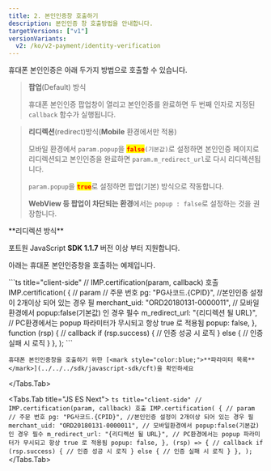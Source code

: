 ```yaml
---
title: 2. 본인인증창 호출하기
description: 본인인증 창 호출방법을 안내합니다.
targetVersions: ["v1"]
versionVariants:
  v2: /ko/v2-payment/identity-verification
---
```



휴대폰 본인인증은 아래 두가지 방법으로 호출할 수 있습니다.

> **팝업**(Default) 방식
>
> 휴대폰 본인인증 팝업창이 열리고 본인인증를 완료하면 두 번째 인자로 지정된 `callback` 함수가 실행됩니다.

> **리디렉션**(redirect)방식(**Mobile** 환경에서만 적용)
>
> 모바일 환경에서 `param.popup`을 <mark style="color:red;">**`false`**</mark>`(기본값)`로 설정하면 본인인증 페이지로 리디렉션되고 본인인증을 완료하면 `param.m_redirect_url`로 다시 리디렉션됩니다.
>
> `param.popup`을 <mark style="color:red;">**`true`**</mark>로 설정하면 팝업(기본) 방식으로 작동합니다.
>
> **WebView 등 팝업이 차단되는 환경**에서는 `popup : false`로 설정하는 것을 권장합니다.

<Hint style="warning">
  **리디렉션 방식**

  포트원 JavaScript **SDK 1.1.7** 버전 이상 부터 지원합니다.
</Hint>

아래는 휴대폰 본인인증창을 호출하는 예제입니다.

<Tabs>
  <Tabs.Tab title="JavaScript">
    ```ts title="client-side"
    // IMP.certification(param, callback) 호출
    IMP.certification(
      {
        // param
        // 주문 번호
        pg: "PG사코드.{CPID}", //본인인증 설정이 2개이상 되어 있는 경우 필
        merchant_uid: "ORD20180131-0000011",
        // 모바일환경에서 popup:false(기본값) 인 경우 필수
        m_redirect_url: "{리디렉션 될 URL}",
        // PC환경에서는 popup 파라미터가 무시되고 항상 true 로 적용됨
        popup: false,
      },
      function (rsp) {
        // callback
        if (rsp.success) {
          // 인증 성공 시 로직
        } else {
          // 인증 실패 시 로직
        }
      },
    );
    ```

    휴대폰 본인인증창을 호출하기 위한 [<mark style="color:blue;">**파라미터 목록**</mark>](../../../sdk/javascript-sdk/cft)을 확인하세요
  </Tabs.Tab>

  <Tabs.Tab title="JS ES Next">
    ```ts title="client-side"
    // IMP.certification(param, callback) 호출
    IMP.certification(
      {
        // param
        // 주문 번호
        pg: "PG사코드.{CPID}", //본인인증 설정이 2개이상 되어 있는 경우 필
        merchant_uid: "ORD20180131-0000011",
        // 모바일환경에서 popup:false(기본값) 인 경우 필수
        m_redirect_url: "{리디렉션 될 URL}",
        // PC환경에서는 popup 파라미터가 무시되고 항상 true 로 적용됨
        popup: false,
      },
      (rsp) => {
        // callback
        if (rsp.success) {
          // 인증 성공 시 로직
        } else {
          // 인증 실패 시 로직
        }
      },
    );
    ```
  </Tabs.Tab>
</Tabs>
